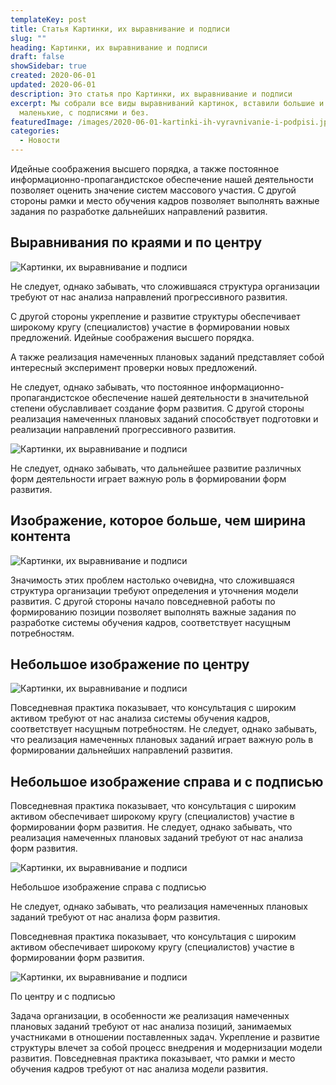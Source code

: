 ```yaml
---
templateKey: post
title: Статья Картинки, их выравнивание и подписи
slug: ""
heading: Картинки, их выравнивание и подписи
draft: false
showSidebar: true
created: 2020-06-01
updated: 2020-06-01
description: Это статья про Картинки, их выравнивание и подписи
excerpt: Мы собрали все виды выравниваний картинок, вставили большие и
  маленькие, с подписями и без.
featuredImage: /images/2020-06-01-kartinki-ih-vyravnivanie-i-podpisi.jpg
categories:
  - Новости
---
```

Идейные соображения высшего порядка, а также постоянное информационно-пропагандистское обеспечение нашей деятельности позволяет оценить значение систем массового участия. С другой стороны рамки и место обучения кадров позволяет выполнять важные задания по разработке дальнейших направлений развития.

## Выравнивания по краями и по центру

![Картинки, их выравнивание и подписи](/images/thumb-align.jpg)

Не следует, однако забывать, что сложившаяся структура организации требуют от нас анализа направлений прогрессивного развития.

С другой стороны укрепление и развитие структуры обеспечивает широкому кругу (специалистов) участие в формировании новых предложений. Идейные соображения высшего порядка.

А также реализация намеченных плановых заданий представляет собой интересный эксперимент проверки новых предложений.

Не следует, однако забывать, что постоянное информационно-пропагандистское обеспечение нашей деятельности в значительной степени обуславливает создание форм развития. С другой стороны реализация намеченных плановых заданий способствует подготовки и реализации направлений прогрессивного развития.

![Картинки, их выравнивание и подписи](/images/thumb-align-2.jpg)

Не следует, однако забывать, что дальнейшее развитие различных форм деятельности играет важную роль в формировании форм развития.

## Изображение, которое больше, чем ширина контента

![Картинки, их выравнивание и подписи](/images/thumb-wide-1300.jpg)

Значимость этих проблем настолько очевидна, что сложившаяся структура организации требуют определения и уточнения модели развития. С другой стороны начало повседневной работы по формированию позиции позволяет выполнять важные задания по разработке системы обучения кадров, соответствует насущным потребностям.

## Небольшое изображение по центру

![Картинки, их выравнивание и подписи](/images/thumb-align.jpg)

Повседневная практика показывает, что консультация с широким активом требуют от нас анализа системы обучения кадров, соответствует насущным потребностям. Не следует, однако забывать, что реализация намеченных плановых заданий играет важную роль в формировании дальнейших направлений развития.

## Небольшое изображение справа и с подписью

Повседневная практика показывает, что консультация с широким активом обеспечивает широкому кругу (специалистов) участие в формировании форм развития. Не следует, однако забывать, что реализация намеченных плановых заданий требуют от нас анализа форм развития.

![Картинки, их выравнивание и подписи](/images/thumb-align-2.jpg)

Небольшое изображение справа с подписью

Не следует, однако забывать, что реализация намеченных плановых заданий требуют от нас анализа форм развития.

Повседневная практика показывает, что консультация с широким активом обеспечивает широкому кругу (специалистов) участие в формировании форм развития.

![Картинки, их выравнивание и подписи](/images/thumb-caption.jpg)

По центру и с подписью

Задача организации, в особенности же реализация намеченных плановых заданий требуют от нас анализа позиций, занимаемых участниками в отношении поставленных задач. Укрепление и развитие структуры влечет за собой процесс внедрения и модернизации модели развития. Повседневная практика показывает, что рамки и место обучения кадров требуют от нас анализа модели развития.
